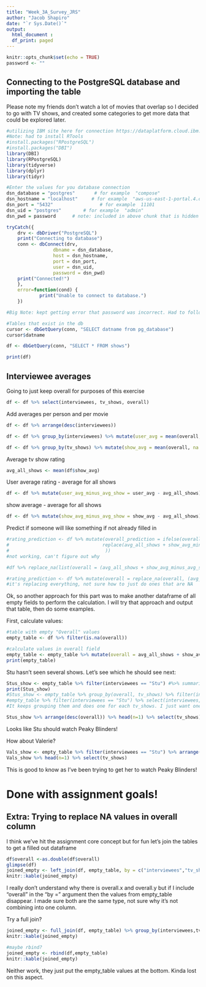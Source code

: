 ---
title: "Week_3A_Survey_JRS"
author: "Jacob Shapiro"
date: "`r Sys.Date()`"
output: 
  html_document :
  df_print: paged
---
<style type="text/css">
.main-container {
  max-width: 100% !important;
  margin: auto;
}
options("width"=300)
</style>
<!-- Note need above for all columns to appear together -->

```{r setup, include=FALSE}
knitr::opts_chunk$set(echo = TRUE)
password <- ""
```

## Connecting to the PostgreSQL database and importing the table

Please note my friends don't watch a lot of movies that overlap so I decided to go with TV shows, and created some categories to get more data that could be explored later. 


```{r}
#utilizing IBM site here for connection https://dataplatform.cloud.ibm.com/exchange/public/entry/view/bf1d847b1638af654a0eb849842f85ee?context=cpdaas
#Note: had to install RTools
#install.packages("RPostgreSQL")
#install.packages("DBI")
library(DBI)
library(RPostgreSQL)
library(tidyverse)
library(dplyr)
library(tidyr)

#Enter the values for you database connection
dsn_database = "postgres"       # for example  "compose"
dsn_hostname = "localhost"     # for example  "aws-us-east-1-portal.4.dblayer.com"
dsn_port = "5432"                 # for example  11101 
dsn_uid = "postgres"        # for example  "admin"
dsn_pwd = password      # note: included in above chunk that is hidden in published version. Will delete as part of upload to github & this submission

tryCatch({
    drv <- dbDriver("PostgreSQL")
    print("Connecting to database")
    conn <- dbConnect(drv, 
                 dbname = dsn_database,
                 host = dsn_hostname, 
                 port = dsn_port,
                 user = dsn_uid, 
                 password = dsn_pwd)
    print("Connected!")
    },
    error=function(cond) {
            print("Unable to connect to database.")
    })

#Big Note: kept getting error that password was incorrect. Had to follow this video to fix (changed conf file and altered user in pgadmin) https://www.youtube.com/watch?v=CHYjDuaYA4M&ab_channel=DatabaseStar

#Tables that exist in the db
cursor <- dbGetQuery(conn, "SELECT datname from pg_database")
cursor$datname

df <- dbGetQuery(conn, "SELECT * FROM shows")

print(df)

```


## Interviewee averages

Going to just keep overall for purposes of this exercise

```{r}
df <- df %>% select(interviewees, tv_shows, overall)
```

Add averages per person and per movie

```{r}
df <- df %>% arrange(desc(interviewees))

df <- df %>% group_by(interviewees) %>% mutate(user_avg = mean(overall, na.rm = TRUE))

df <- df %>% group_by(tv_shows) %>% mutate(show_avg = mean(overall, na.rm = TRUE))
```

Average tv show rating

```{r}
avg_all_shows <- mean(df$show_avg)
```

User average rating - average for all shows

```{r}
df <- df %>% mutate(user_avg_minus_avg_show = user_avg - avg_all_shows)
```

show average - average for all shows

```{r}
df <- df %>% mutate(show_avg_minus_avg_show = show_avg - avg_all_shows)
```

Predict if someone will like something if not already filled in

```{r}
#rating_prediction <- df %>% mutate(overall_prediction = ifelse(overall != is.na(),
#                                  replace(avg_all_shows + show_avg_minus_avg_show + user_avg_minus_avg_show)
#                                   ))
#not working, can't figure out why

#df %>% replace_na(list(overall = (avg_all_shows + show_avg_minus_avg_show + user_avg_minus_avg_show)))

#rating_prediction <- df %>% mutate(overall = replace_na(overall, (avg_all_shows + show_avg_minus_avg_show + user_avg_minus_avg_show)))
#it's replacing everything, not sure how to just do ones that are NA
```

Ok, so another approach for this part was to make another dataframe of all empty fields to perform the calculation. I will try that approach and output that table, then do some examples.

First, calculate values:

```{r}
#table with empty "Overall" values
empty_table <- df %>% filter(is.na(overall))

#calculate values in overall field
empty_table <- empty_table %>% mutate(overall = avg_all_shows + show_avg_minus_avg_show + user_avg_minus_avg_show) #%>% select(interviewees, tv_shows, overall)
print(empty_table)
```

Stu hasn't seen several shows. Let's see which he should see next:

```{r}
Stus_show <- empty_table %>% filter(interviewees == "Stu") #%>% summarize(Stus_pick = max(overall))
print(Stus_show)
#Stus_show <- empty_table %>% group_by(overall, tv_shows) %>% filter(interviewees == "Stu") %>% slice(which.max(overall))
#empty_table %>% filter(interviewees == "Stu") %>% select(interviewees, tv_shows, overall) %>% top_n(n=1)
#It keeps grouping them and does one for each tv_shows. I just want one for Stu.

Stus_show %>% arrange(desc(overall)) %>% head(n=1) %>% select(tv_shows)

```

Looks like Stu should watch Peaky Blinders!

How about Valerie?

```{r}
Vals_show <- empty_table %>% filter(interviewees == "Stu") %>% arrange(desc(overall))
Vals_show %>% head(n=1) %>% select(tv_shows)
```

This is good to know as I've been trying to get her to watch Peaky Blinders!

# Done with assignment goals!

## Extra: Trying to replace NA values in overall column

I think we've hit the assignment core concept but for fun let's join the tables to get a filled out dataframe

```{r}
df$overall <-as.double(df$overall)
glimpse(df)
joined_empty <- left_join(df, empty_table, by = c("interviewees","tv_shows","user_avg","show_avg","user_avg_minus_avg_show","show_avg_minus_avg_show"))
knitr::kable(joined_empty)
```

I really don't understand why there is overall.x and overall.y but if I include "overall" in the "by =" argument then the values from empty_table disappear. I made sure both are the same type, not sure why it's not combining into one column.

Try a full join?

```{r}
joined_empty <- full_join(df, empty_table) %>% group_by(interviewees,tv_shows)
knitr::kable(joined_empty)

#maybe rbind?
joined_empty <- rbind(df,empty_table)
knitr::kable(joined_empty)
```

Neither work, they just put the empty_table values at the bottom. Kinda lost on this aspect.